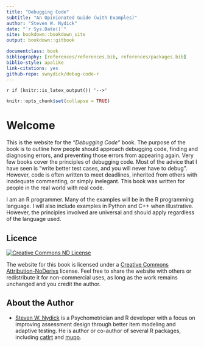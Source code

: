 ```yaml
--- 
title: "Debugging Code"
subtitle: "An Opinionated Guide (with Examples)"
author: "Steven W. Nydick"
date: "`r Sys.Date()`"
site: bookdown::bookdown_site
output: bookdown::gitbook

documentclass: book
bibliography: [references/references.bib, references/packages.bib]
biblio-style: apalike
link-citations: yes
github-repo: swnydick/debug-code-r
---
```


`r if (knitr::is_latex_output()) '-->'`

```r
knitr::opts_chunk$set(collapse = TRUE)  
```

# Welcome {-}

This is the website for the *"Debugging Code"* book. The purpose of the book is to outline how people should approach debugging code, finding and diagnosing errors, and preventing those errors from appearing again. Very few books cover the principles of debugging code. Most of the advice that I have seen is "write better test cases, and you will never have to debug". However, code is often written to meet deadlines, inherited from others with inadequate commenting, or simply inelegant. This book was written for people in the real world with real code.

I am an R programmer. Many of the examples will be in the R programming language. I will also include examples in Python and C++ when illustrative. However, the principles involved are universal and should apply regardless of the language used.

## Licence {-}

<a rel="license" href="http://creativecommons.org/licenses/by-nc-nd/4.0/"><img alt="Creative Commons ND License" style="border-width:0" src="https://i.creativecommons.org/l/by-nc-nd/4.0/88x31.png" /></a>

The website for this book is licensed under a <a rel="license" href="http://creativecommons.org/licenses/by-nc-nd/4.0/">Creative Commons Attribution-NoDerivs</a> license. Feel free to share the website with others or redistribute it for non-commercial uses, as long as the work remains unchanged and you credit the author.

## About the Author {-}

* [Steven W. Nydick](https://swnydick.github.io/about/) is a Psychometrician and R developer with a focus on improving assessment design through better item modeling and adaptive testing. He is author or co-author of several R packages, including [catIrt](https://cran.r-project.org/web/packages/catIrt/index.html) and [mupp](https://swnydick.github.io/mupp/).